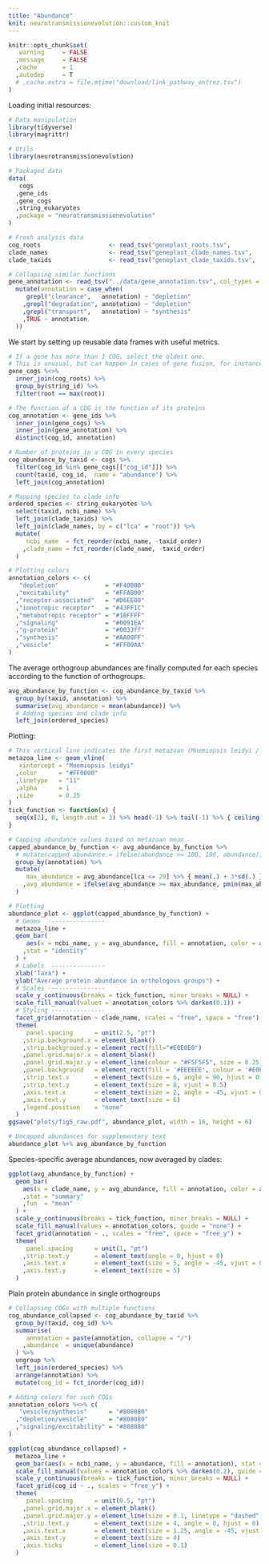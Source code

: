 ```yaml
---
title: "Abundance"
knit: neurotransmissionevolution::custom_knit
---
```

```r
knitr::opts_chunk$set(
   warning     = FALSE
  ,message     = FALSE
  ,cache       = 1
  ,autodep     = T
  # ,cache.extra = file.mtime("download/link_pathway_entrez.tsv")
)
```

Loading initial resources:
```r
# Data manipulation
library(tidyverse)
library(magrittr)

# Utils
library(neurotransmissionevolution)

# Packaged data
data(
   cogs
  ,gene_ids
  ,gene_cogs
  ,string_eukaryotes
  ,package = "neurotransmissionevolution"
)

# Fresh analysis data
cog_roots                   <- read_tsv("geneplast_roots.tsv",             col_types = "ci")
clade_names                 <- read_tsv("geneplast_clade_names.tsv",       col_types = "ic")
clade_taxids                <- read_tsv("geneplast_clade_taxids.tsv",      col_types = "ici")

# Collapsing similar functions
gene_annotation <- read_tsv("../data/gene_annotation.tsv", col_types = "cc") %>%
  mutate(annotation = case_when(
     grepl("clearance",   annotation) ~ "depletion"
    ,grepl("degradation", annotation) ~ "depletion"
    ,grepl("transport",   annotation) ~ "synthesis"
    ,TRUE ~ annotation
  ))
```

We start by setting up reusable data frames with useful metrics.
```r
# If a gene has more than 1 COG, select the oldest one.
# This is unusual, but can happen in cases of gene fusion, for instance.
gene_cogs %<>%
  inner_join(cog_roots) %>%
  group_by(string_id) %>%
  filter(root == max(root))

# The function of a COG is the function of its proteins
cog_annotation <- gene_ids %>%
  inner_join(gene_cogs) %>%
  inner_join(gene_annotation) %>%
  distinct(cog_id, annotation)

# Number of proteins in a COG in every species
cog_abundance_by_taxid <- cogs %>%
  filter(cog_id %in% gene_cogs[["cog_id"]]) %>%
  count(taxid, cog_id,  name = "abundance") %>%
  left_join(cog_annotation)

# Mapping species to clade info
ordered_species <- string_eukaryotes %>%
  select(taxid, ncbi_name) %>%
  left_join(clade_taxids) %>%
  left_join(clade_names, by = c("lca" = "root")) %>%
  mutate(
     ncbi_name  = fct_reorder(ncbi_name, -taxid_order)
    ,clade_name = fct_reorder(clade_name, -taxid_order)
  )

# Plotting colors
annotation_colors <- c(
   "depletion"             = "#F40000"
  ,"excitability"          = "#FFAB00"
  ,"receptor-associated"   = "#D6EE00"
  ,"ionotropic receptor"   = "#43FF1C"
  ,"metabotropic receptor" = "#18FFFF"
  ,"signaling"             = "#0091EA"
  ,"g-protein"             = "#0033ff"
  ,"synthesis"             = "#AA00FF"
  ,"vesicle"               = "#FF00AA"
)
```

The average orthogroup abundances are finally computed for each species according to the function of orthogroups.
```r
avg_abundance_by_function <- cog_abundance_by_taxid %>%
  group_by(taxid, annotation) %>%
  summarise(avg_abundance = mean(abundance)) %>%
  # Adding species and clade info
  left_join(ordered_species)
```

Plotting:
```r
# This vertical line indicates the first metazoan (Mnemiopsis leidyi / Ctenophora)
metazoa_line <- geom_vline(
   xintercept = "Mnemiopsis leidyi"
  ,color      = "#FF0000"
  ,linetype   = "11"
  ,alpha      = 1
  ,size       = 0.25
)
tick_function <- function(x) {
  seq(x[2], 0, length.out = 3) %>% head(-1) %>% tail(-1) %>% { ceiling(./5)*5 }
}

# Capping abundance values based on metazoan mean
capped_abundance_by_function <- avg_abundance_by_function %>%
  # mutate(capped_abundance = ifelse(abundance >= 100, 100, abundance)) %>%
  group_by(annotation) %>%
  mutate(
     max_abundance = avg_abundance[lca <= 29] %>% { mean(.) + 3*sd(.) }
    ,avg_abundance = ifelse(avg_abundance >= max_abundance, pmin(max_abundance, 100), pmin(avg_abundance, 100))
  )

# Plotting
abundance_plot <- ggplot(capped_abundance_by_function) +
  # Geoms  ----------------
  metazoa_line +
  geom_bar(
     aes(x = ncbi_name, y = avg_abundance, fill = annotation, color = after_scale(darken(fill, 0.1)))
    ,stat = "identity"
  ) +
  # Labels  ---------------
  xlab("Taxa") +
  ylab("Average protein abundance in orthologous groups") +
  # Scales ----------------
  scale_y_continuous(breaks = tick_function, minor_breaks = NULL) +
  scale_fill_manual(values = annotation_colors %>% darken(0.1)) +
  # Styling ---------------
  facet_grid(annotation ~ clade_name, scales = "free", space = "free") +
  theme(
     panel.spacing      = unit(2.5, "pt")
    ,strip.background.x = element_blank()
    ,strip.background.y = element_rect(fill="#E0E0E0")
    ,panel.grid.major.x = element_blank()
    ,panel.grid.major.y = element_line(colour = "#F5F5F5", size = 0.25)
    ,panel.background   = element_rect(fill = '#EEEEEE', colour = '#E0E0E0')
    ,strip.text.x       = element_text(size = 6, angle = 90, hjust = 0, vjust = 0.5)
    ,strip.text.y       = element_text(size = 8, vjust = 0.5)
    ,axis.text.x        = element_text(size = 2, angle = -45, vjust = 0, hjust = 0)
    ,axis.text.y        = element_text(size = 6)
    ,legend.position    = "none"
  )
ggsave("plots/fig5_raw.pdf", abundance_plot, width = 16, height = 6)

# Uncapped abundances for supplementary text
abundance_plot %+% avg_abundance_by_function
```

Species-specific average abundances, now averaged by clades:
```r
ggplot(avg_abundance_by_function) +
  geom_bar(
    aes(x = clade_name, y = avg_abundance, fill = annotation, color = after_scale(darken(fill, 0.1)))
    ,stat = "summary"
    ,fun  = "mean"
  ) +
  scale_y_continuous(breaks = tick_function, minor_breaks = NULL) +
  scale_fill_manual(values = annotation_colors, guide = "none") +
  facet_grid(annotation ~ ., scales = "free", space = "free_y") +
  theme(
     panel.spacing      = unit(1, "pt")
    ,strip.text.y       = element_text(angle = 0, hjust = 0)
    ,axis.text.x        = element_text(size = 5, angle = -45, vjust = 0, hjust = 0)
    ,axis.text.y        = element_text(size = 5)
  )
```

Plain protein abundance in single orthogroups
```r
# Collapsing COGs with multiple functions
cog_abundance_collapsed <- cog_abundance_by_taxid %>%
  group_by(taxid, cog_id) %>%
  summarise(
     annotation = paste(annotation, collapse = "/")
    ,abundance  = unique(abundance)
  ) %>%
  ungroup %>%
  left_join(ordered_species) %>%
  arrange(annotation) %>%
  mutate(cog_id = fct_inorder(cog_id))

# Adding colors for such COGs
annotation_colors %<>% c(
   "vesicle/synthesis"      = "#808080"
  ,"depletion/vesicle"      = "#808080"
  ,"signaling/excitability" = "#808080"
)

ggplot(cog_abundance_collapsed) +
  metazoa_line + 
  geom_bar(aes(x = ncbi_name, y = abundance, fill = annotation), stat = "identity") +
  scale_fill_manual(values = annotation_colors %>% darken(0.2), guide = "none") +
  scale_y_continuous(breaks = tick_function, minor_breaks = NULL) +
  facet_grid(cog_id ~ ., scales = "free_y") +
  theme(
     panel.spacing      = unit(0.5, "pt")
    ,panel.grid.major.x = element_blank()
    ,panel.grid.major.y = element_line(size = 0.1, linetype = "dashed")
    ,strip.text.y       = element_text(size = 4, angle = 0, hjust = 0)
    ,axis.text.x        = element_text(size = 1.25, angle = -45, vjust = 0, hjust = 0)
    ,axis.text.y        = element_text(size = 4)
    ,axis.ticks         = element_line(size = 0.1)
  )
```
